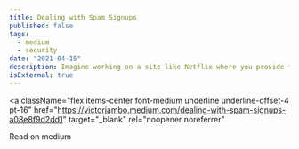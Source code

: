 ```yaml
---
title: Dealing with Spam Signups
published: false
tags:
  - medium
  - security
date: "2021-04-15"
description: Imagine working on a site like Netflix where you provide free user signup and paid subscriptions. The free signup is there to attract more users to use the product and eventually activate them to paying users. The problem is when some users start automating account creation to use for their own “good”.
isExternal: true
---
```



<a
  className="flex items-center font-medium underline underline-offset-4 pt-16"
  href="https://victorjambo.medium.com/dealing-with-spam-signups-a08e8f9d2dd1"
  target="_blank"
  rel="noopener noreferrer"
>
  <span>Read on medium</span>
  <ArrowUpRightIcon className="w-3 h-3" />
</a>
